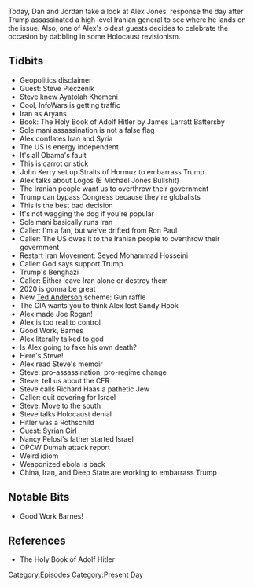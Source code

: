 {{DEFAULTSORT:
    #_EPISODE_0384:January 3, 2020
}}{{Episode
    | title           = January 3, 2020
    | caption         = Listen to this episode on [https://knowledgefight.libsyn.com/knowledge-fight-january-3-2020 Libsyn] [https://open.spotify.com/episode/1R21lzWUlq1h3qB9QemADg Spotify], Read the [[Transcript/384: January 3, 2020|Unofficial Transcript]]
    | episodeNumber   = 384
    | length          = 02:57:14
    | airDate         = January 6, 2020
    | coverageDate    = January 3, 2020
    | episodeType     = [[:Category:Present Day|Present Day]]
    | appearance      = [[Steve Pieczenik]], [[Ayatolah Khomeni]], [[James Larratt Battersby]], [[Qasem Soleimani]], [[John Kerry]], [[Seyed Mohammad Hosseini]], [[Steve Haas]], [[Syrian girl/Partisan Girl (Maram Susli)]]
    | oocDrop         = Start of I'm Alex Jones, this is 2020
    | previousEpisode = [[383: December 31, 2019]]
    | nextEpisode     = [[385: January 6, 2020]]
}}

{{Stub}}

Today, Dan and Jordan take a look at Alex Jones' response the day after Trump assassinated a high level Iranian general to see where he lands on the issue. Also, one of Alex's oldest guests decides to celebrate the occasion by dabbling in some Holocaust revisionism.

==Tidbits==

*Geopolitics disclaimer
*Guest: Steve Pieczenik
*Steve knew Ayatolah Khomeni
*Cool, InfoWars is getting traffic
*Iran as Aryans
*Book: The Holy Book of Adolf Hitler by James Larratt Battersby
*Soleimani assassination is not a false flag
*Alex conflates Iran and Syria
*The US is energy independent
*It's all Obama's fault
*This is carrot or stick
*John Kerry set up Straits of Hormuz to embarrass Trump
*Alex talks about Logos (E Michael Jones Bullshit)
*The Iranian people want us to overthrow their government
*Trump can bypass Congress because they're globalists
*This is the best bad decision
*It's not wagging the dog if you're popular
*Soleimani basically runs Iran
*Caller: I'm a fan, but we've drifted from Ron Paul
*Caller: The US owes it to the Iranian people to overthrow their government
*Restart Iran Movement: Seyed Mohammad Hosseini
*Caller: God says support Trump
*Trump's Benghazi
*Caller: Either leave Iran alone or destroy them
*2020 is gonna be great
*New [[Ted Anderson]] scheme: Gun raffle
*The CIA wants you to think Alex lost Sandy Hook
*Alex made Joe Rogan!
*Alex is too real to control
*Good Work, Barnes
*Alex literally talked to god
*Is Alex going to fake his own death?
*Here's Steve!
*Alex read Steve's memoir
*Steve: pro-assassination, pro-regime change
*Steve, tell us about the CFR
*Steve calls Richard Haas a pathetic Jew
*Caller: quit covering for Israel
*Steve: Move to the south
*Steve talks Holocaust denial
*Hitler was a Rothschild
*Guest: Syrian Girl
*Nancy Pelosi's father started Israel
*OPCW Dumah attack report
*Weird idiom
*Weaponized ebola is back
*China, Iran, and Deep State are working to embarrass Trump

==Notable Bits==

*Good Work Barnes!

==References==

*The Holy Book of Adolf Hitler

[[Category:Episodes]]
[[Category:Present Day]]

